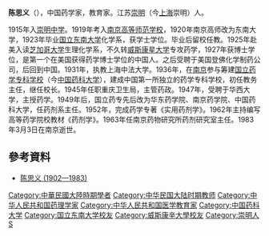 '''陈思义'''（{{bd|1902年||1983年|3月3日|catIdx=C陳}}），中国药学家，教育家。江苏[[崇明县|崇明]]（今[[上海|上海]]崇明）人。

1915年入[[崇明中学|崇明中学]]。1919年考入[[南京高等师范学校|南京高等师范学校]]，1920年南京高师改为东南大学，1923年毕业[[国立东南大学|国立东南大学]]化学系，获学士学位。毕业后留校任教。1925年赴美入读[[芝加哥大学|芝加哥大学]]生理化学系，不久转[[威斯康星大学|威斯康星大学]]专攻药学，1927年获博士学位，是第一个在美国获得药学博士学位的中国人。之后受聘于美国登佛化学制药公司，后回到中国。1931年，执教上海中法大学。1936年，在[[南京|南京]]参与筹建[[国立药学专科学校|国立药学专科学校]]（今[[中国药科大学|中国药科大学]]），建成中国第一所独立的药学专科学校，初任教务主任，继任校长。1945年任职重庆卫生局，主管药政。1947年，受聘于华西大学，主授药学。1949年后，国立药专先后改为华东药学院、南京药学院、中国药科大学，任药剂系主任。1952年，完成药学专著《实用药剂学》。1962年主持编写高等药学院校教材《药剂学》。1963年任南京药物研究所药剂研究室主任。1983年3月3日在南京逝世。

==參考資料==
*[http://www.shtong.gov.cn/newsite/node2/node4/node2250/node4426/node16079/node17383/node17387/userobject1ai6375.html 陈思义 (1902—1983)]{{Wayback|url=http://www.shtong.gov.cn/newsite/node2/node4/node2250/node4426/node16079/node17383/node17387/userobject1ai6375.html |date=20190420083754 }}

{{DEFAULTSORT:C}}
[[Category:中華民國大陸時期學者|Category:中華民國大陸時期學者]]
[[Category:中华民国大陆时期教师|Category:中华民国大陆时期教师]]
[[Category:中华人民共和国药理学家|Category:中华人民共和国药理学家]]
[[Category:中华人民共和国医学教育家|Category:中华人民共和国医学教育家]]
[[Category:中国药科大学|Category:中国药科大学]]
[[Category:国立东南大学校友|Category:国立东南大学校友]]
[[Category:威斯康辛大學校友|Category:威斯康辛大學校友]]
[[Category:崇明人|Category:崇明人]]
[[Category:陳姓|S]]